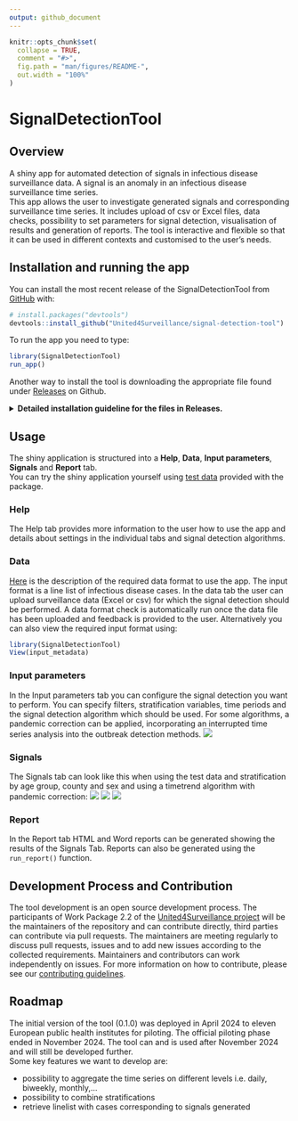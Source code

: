 ```yaml
---
output: github_document
---
```


<!-- README.md is generated from README.Rmd. Please edit that file -->

```r
knitr::opts_chunk$set(
  collapse = TRUE,
  comment = "#>",
  fig.path = "man/figures/README-",
  out.width = "100%"
)
```

# SignalDetectionTool

<!-- badges: start -->
<!-- badges: end -->
## Overview

A shiny app for automated detection of signals in infectious disease surveillance data. A signal is an anomaly in an infectious disease surveillance time series.  
This app allows the user to investigate generated signals and corresponding surveillance time series. It includes upload of csv or Excel files, data checks, possibility to set parameters for signal detection, visualisation of results and generation of reports. The tool is interactive and flexible so that it can be used in different contexts and customised to the user’s needs.

## Installation and running the app
 You can install the most recent release of the SignalDetectionTool from [GitHub](https://github.com/United4Surveillance/signal-detection-tool) with:

``` r
# install.packages("devtools")
devtools::install_github("United4Surveillance/signal-detection-tool")
```
To run the app you need to type:

``` r
library(SignalDetectionTool)
run_app()
```

Another way to install the tool is downloading the appropriate file found under [Releases](https://github.com/United4Surveillance/signal-detection-tool/releases) on Github.

<details>
  <summary><strong>Detailed installation guideline for the files in Releases.</strong></summary>
  
  <ul>
    <li>To navigate to the Release page, scroll up and look on the right-hand side of the page under a section labelled Releases. Click on 'Releases'</li>
    <li>You can find the latest tool release at the top of the page with the corresponding version number.</li>
    <li>There are three files you can download:</li>
    <ul>
      <li><b>Source code (tar.gz)</b>: This is a tarball. You need to have Rtools on your computer to install the tool using .tar.gz. If you only want to run the app and use its functionalities this is the correct installation for you. In case you are interested to modify code of the app go to <b>Source Code (zip)</b>. </li>
      <li><b>SignalDetectionTool_x.x.x.zip</b>: This is a binary. You do not need to have Rtools on your computer for this installation. </li>
      <li><b>Source Code (zip)</b>: This is a zipped folder of the SignalDetectionTool repository. It can be unzipped and installed over the 'Build' tab in Rstudio. This can be used if you want to modify code of the app for your usage. Instead you can also just clone the repository.</li>
    </ul>
  </ul>

  <strong>Installation using .tar.gz</strong>
  <ul>
    <li>Download the provided .tar.gz file and save it on your computer</li>
    <li>Install the package <code>remotes</code> by putting <span style="color:blue;">install.package("remotes")</span> in the console</li>
    <li>Install the package dependencies for the SignalDetectionTool using the full path where you stored the .tar.gz file and replace the x.x.x with the current version of the binary. For example: <span style="color:blue;">remotes::install_deps("C:/Users/YourUsername/Downloads/SignalDetectionTool_x.x.x.tar.gz")</span></li>
    <li>Execute this command in the console</li>
    <li>This should also install any dependencies you need to run the tool. Wait until the installation finishes successfully</li>
    <li>Write the following command into the console to install the tool: <span style="color:blue;">install.packages("path_to_the_tool/SignalDetectionTool_x.x.x.tar.gz", repos = NULL, type="source")</span></li>
    <li>Continue to read 'Running the shiny application'</li>
  </ul>


<strong>Installation using SignalDetectionTool_x.x.x.zip file</strong>
 <ul>
<li>Download the provided zip file and save it on your computer and open RStudio</li>
<li>Install the package remotes by putting <span style="color:blue;">install.package("remotes")</span> in the console</li>
<li>Install the package dependencies for the SignalDetectionTool using the full path where you stored the .zip file and replace the x.x.x with the current version of the binary. For example: <span style="color:blue;">remotes::install_deps("C:/Users/YourUsername/Downloads/SignalDetectionTool_x.x.x.binary.zip")</span></li>
<li>Execute this command in the console</li>
<li>This command will then ask you if you want to update your installed packages. Please type 1 and press enter to install the updates. For advanced users: you can also install only the minimal required versions written inside the DESCRIPTION file by using <span style="color:blue;">remotes::install_version()</span></li>
<li>Now the SignalDetectionTool needs to be installed. For this execute this command <span style="color:blue;">install.packages("your_path_to_the_zip/SignalDetectionTool_x.x.x_binary.zip")</span>  in the console, replacing again your_path_to_the_zip by your system path and changing x.x.x to the version specification.</li>
<li>Continue to read 'Running the shiny application'</li>
</ul>


  <summary><strong>Installation Source Code (zip):</strong></summary>
  <ul>
    <li>Download the provided zip file and save it on your computer</li>
    <li>Go into the unzipped signal-detection-tool folder and double-click on the <code>SignalDetectionTool.Rproj</code> file to open it</li>
    <li>You can either use the RStudio suggestion to install packages by clicking on the 'Install' button or copy the following line of code into the console: <span style="color:blue;">devtools::install_deps()</span></li>
    <li>This command will then ask you if you want to update your installed packages. Please type 1 and press enter to install the updates</li>
    <li>For advanced users: you can also install only the minimal required versions written inside the <code>DESCRIPTION</code> file by using <span style="color:blue;">remotes::install_version()</span></li>
    <li>In case the command <span style="color:blue;">devtools::install_deps()</span> gives you an error that there is no package called ‘devtools’, you need to install it using <span style="color:blue;">install.packages("devtools")</span> and then run the command again</li>
    <li>Now the SignalDetectionTool needs to be installed. For this, go to the top right window in RStudio and click on the tab 'Build'. Next, click on the 'Install' button. You will see that the installation process has started</li>
    <li> Continue to read 'Running the shiny application'</li> 
  </ul>

  <strong>Running the shiny application</strong><br>
    To run the shiny app, first load the package and then run the app using the following commands:<br>
    <span style="color:blue;">library(SignalDetectionTool)</span><br>
    <span style="color:blue;">run_app()</span>

</details>
## Usage

The shiny application is structured into a **Help**, **Data**, **Input parameters**, **Signals** and **Report** tab.  
You can try the shiny application yourself using [test data](https://github.com/United4Surveillance/signal-detection-tool/blob/main/dev/data/input/input.csv) provided with the package.

### Help
The Help tab provides more information to the user how to use the app and details about settings in the individual tabs and signal detection algorithms.

### Data
[Here](https://github.com/United4Surveillance/signal-detection-tool/blob/main/dev/data/input/description.md) is the description of the required data format to use the app. The input format is a line list of infectious disease cases.
In the data tab the user can upload surveillance data (Excel or csv) for which the signal detection should be performed. A data format check is automatically run once the data file has been uploaded and feedback is provided to the user.
Alternatively you can also view the required input format using:
```r
library(SignalDetectionTool)
View(input_metadata)
```

### Input parameters
In the Input parameters tab you can configure the signal detection you want to perform. You can specify filters, stratification variables, time periods and the signal detection algorithm which should be used. For some algorithms, a pandemic correction can be applied, incorporating an interrupted time series analysis into the outbreak detection methods.
![](man/figures/README-input_tab.PNG)

### Signals
The Signals tab can look like this when using the test data and stratification by age group, county and sex and using a timetrend algorithm with pandemic correction:
![](man/figures/README-signals_tab.PNG)
![](man/figures/README-timeseries.PNG)
![](man/figures/README-signal_detection_table.PNG)

### Report
In the Report tab HTML and Word reports can be generated showing the results of the Signals Tab. Reports can also be generated using the `run_report()` function.

## Development Process and Contribution
The tool development is an open source development process.
The participants of Work Package 2.2 of the [United4Surveillance project][United4Surveillance] will be the maintainers of the repository and can contribute directly, third parties can contribute via pull requests.
The maintainers are meeting regularly to discuss pull requests, issues and to add new issues according to the collected requirements.
Maintainers and contributors can work independently on issues.
For more information on how to contribute, please see our [contributing guidelines](https://github.com/United4Surveillance/signal-detection-tool/blob/main/.github/CONTRIBUTING.md).

## Roadmap
The initial version of the tool (0.1.0) was deployed in April 2024 to eleven European public health institutes for piloting. The official piloting phase ended in November 2024. The tool can and is used after November 2024 and will still be developed further.<br>
Some key features we want to develop are:  

* possibility to aggregate the time series on different levels i.e. daily, biweekly, monthly,...
* possibility to combine stratifications
* retrieve linelist with cases corresponding to signals generated


[United4Surveillance]: https://united4surveillance.eu/

